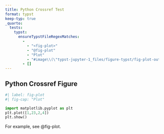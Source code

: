 ```yaml
---
title: Python Crossref Test
format: typst
keep-typ: true
_quarto:
  tests:
    typst:
      ensureTypstFileRegexMatches:
        -
          - "<fig-plot>"
          - "@fig-plot"
          - "Plot"
          - "#image\\(\"typst-jupyter-1_files/figure-typst/fig-plot-output-1.svg\"\\)"
        - []
---
```


## Python Crossref Figure

```python
#| label: fig-plot
#| fig-cap: "Plot"

import matplotlib.pyplot as plt
plt.plot([1,23,2,4])
plt.show()
```

For example, see @fig-plot.